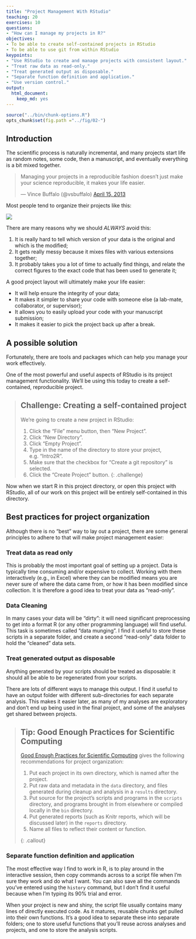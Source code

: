 ```yaml
---
title: "Project Management With RStudio"
teaching: 20
exercises: 10
questions:
- "How can I manage my projects in R?"
objectives:
- To be able to create self-contained projects in RStudio
- To be able to use git from within RStudio
keypoints:
- "Use RStudio to create and manage projects with consistent layout."
- "Treat raw data as read-only."
- "Treat generated output as disposable."
- "Separate function definition and application."
- "Use version control."
output: 
  html_document: 
    keep_md: yes
---
```


```r
source("../bin/chunk-options.R")
opts_chunk$set(fig.path ="../fig/02-")
```

## Introduction

The scientific process is naturally incremental, and many projects
start life as random notes, some code, then a manuscript, and
eventually everything is a bit mixed together.

<blockquote class="twitter-tweet"><p>Managing your projects in a reproducible fashion doesn't just make your science reproducible, it makes your life easier.</p>— Vince Buffalo (@vsbuffalo) <a href="https://twitter.com/vsbuffalo/status/323638476153167872">April 15, 2013</a></blockquote>
<script async src="//platform.twitter.com/widgets.js" charset="utf-8"></script>

Most people tend to organize their projects like this:

![](../fig/bad_layout.png)

There are many reasons why we should *ALWAYS* avoid this:

1. It is really hard to tell which version of your data is
the original and which is the modified;
2. It gets really messy because it mixes files with various
extensions together;
3. It probably takes you a lot of time to actually find
things, and relate the correct figures to the exact code
that has been used to generate it;

A good project layout will ultimately make your life easier:

* It will help ensure the integrity of your data;
* It makes it simpler to share your code with someone else
(a lab-mate, collaborator, or supervisor);
* It allows you to easily upload your code with your manuscript submission;
* It makes it easier to pick the project back up after a break.

## A possible solution

Fortunately, there are tools and packages which can help you manage your work effectively.

One of the most powerful and useful aspects of RStudio is its project management
functionality. We'll be using this today to create a self-contained, reproducible
project.


> ## Challenge: Creating a self-contained project
>
> We're going to create a new project in RStudio:
>
> 1. Click the "File" menu button, then "New Project".
> 2. Click "New Directory".
> 3. Click "Empty Project".
> 4. Type in the name of the directory to store your project, e.g. "Intro2R".
> 5. Make sure that the checkbox for "Create a git repository" is selected.
> 6. Click the "Create Project" button.
{: .challenge}

Now when we start R in this project directory, or open this project with RStudio,
all of our work on this project will be entirely self-contained in this directory.

## Best practices for project organization

Although there is no "best" way to lay out a project, there are some general
principles to adhere to that will make project management easier:

### Treat data as read only

This is probably the most important goal of setting up a project. Data is
typically time consuming and/or expensive to collect. Working with them
interactively (e.g., in Excel) where they can be modified means you are never
sure of where the data came from, or how it has been modified since collection.
It is therefore a good idea to treat your data as "read-only".

### Data Cleaning

In many cases your data will be "dirty": it will need significant preprocessing
to get into a format R (or any other programming language) will find useful. This
task is sometimes called "data munging". I find it useful to store these scripts
in a separate folder, and create a second "read-only" data folder to hold the
"cleaned" data sets.

### Treat generated output as disposable

Anything generated by your scripts should be treated as disposable: it should
all be able to be regenerated from your scripts.

There are lots of different ways to manage this output. I find it useful to
have an output folder with different sub-directories for each separate
analysis. This makes it easier later, as many of my analyses are exploratory
and don't end up being used in the final project, and some of the analyses
get shared between projects.

> ## Tip: Good Enough Practices for Scientific Computing
>
> [Good Enough Practices for Scientific Computing](https://github.com/swcarpentry/good-enough-practices-in-scientific-computing/blob/gh-pages/good-enough-practices-for-scientific-computing.pdf) gives the following recommendations for project organization:
>
> 1. Put each project in its own directory, which is named after the project.
> 2. Put raw data and metadata in the `data` directory, and files generated during cleanup and analysis in a `results` directory.
> 3. Put source for the project's scripts and programs in the `scripts` directory, and programs brought in from elsewhere or compiled locally in the `bin` directory.
> 4. Put generated reports (such as Knitr reports, which will be discussed later) in the `reports` directory.
> 5. Name all files to reflect their content or function.
>
{: .callout}

### Separate function definition and application

The most effective way I find to work in R, is to play around in the interactive
session, then copy commands across to a script file when I'm sure they work and
do what I want. You can also save all the commands you've entered using the
`history` command, but I don't find it useful because when I'm typing its 90%
trial and error.

When your project is new and shiny, the script file usually contains many lines
of directly executed code. As it matures, reusable chunks get pulled into their
own functions. It's a good idea to separate these into separate folders; one
to store useful functions that you'll reuse across analyses and projects, and
one to store the analysis scripts.